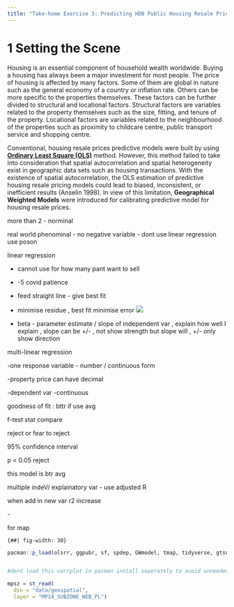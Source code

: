 ```yaml
---
title: "Take-home Exercise 3: Predicting HDB Public Housing Resale Pricies using Geographically Weighted Methods"
---
```


# 1 Setting the Scene

Housing is an essential component of household wealth worldwide. Buying a housing has always been a major investment for most people. The price of housing is affected by many factors. Some of them are global in nature such as the general economy of a country or inflation rate. Others can be more specific to the properties themselves. These factors can be further divided to structural and locational factors. Structural factors are variables related to the property themselves such as the size, fitting, and tenure of the property. Locational factors are variables related to the neighbourhood of the properties such as proximity to childcare centre, public transport service and shopping centre.

Conventional, housing resale prices predictive models were built by using [**Ordinary Least Square (OLS)**](https://en.wikipedia.org/wiki/Ordinary_least_squares) method. However, this method failed to take into consideration that spatial autocorrelation and spatial heterogeneity exist in geographic data sets such as housing transactions. With the existence of spatial autocorrelation, the OLS estimation of predictive housing resale pricing models could lead to biased, inconsistent, or inefficient results (Anselin 1998). In view of this limitation, **Geographical Weighted Models** were introduced for calibrating predictive model for housing resale prices.

more than 2 - norminal

real world phenominal - no negative variable - dont use linear regression use poson

linear regression

-   cannot use for how many pant want to sell

-   -5 covid patience

-   feed straight line - give best fit

-   minimise residue , best fit minimise error ![](images/image-508819485.png)

-   beta - parameter estimate / slope of independent var , explain how well I explain , slope can be +/- , not show strength but slope will , +/- only show direction

multi-linear regression

-one response variable - number / continuous form

-property price can have decimal

-dependent var -continuous

goodness of fit : bttr if use avg

f-test stat compare

reject or fear to reject

95% confidence interval

p \< 0.05 reject

this model is btr avg

multiple indeV/ explainatory var - use adjusted R

when add in new var r2 increase

\-

for map

```{##| fig-width: 30}
```

```r

pacman::p_load(olsrr, ggpubr, sf, spdep, GWmodel, tmap, tidyverse, gtsummary)


#dont load this corrplot in pacman install seperately to avoid unneeded confict 

```

```r
mpsz = st_read(
  dsn = "data/geospatial", 
  layer = "MP14_SUBZONE_WEB_PL")
```
